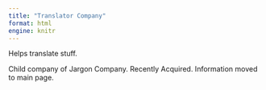 ```yaml
---
title: "Translator Company"
format: html
engine: knitr
---
```


Helps translate stuff.

Child company of Jargon Company. Recently Acquired. Information moved to main page.
